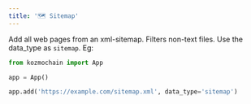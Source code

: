 ```yaml
---
title: '🗺️ Sitemap'
---
```


Add all web pages from an xml-sitemap. Filters non-text files. Use the data_type as `sitemap`. Eg:

```python
from kozmochain import App

app = App()

app.add('https://example.com/sitemap.xml', data_type='sitemap')
```